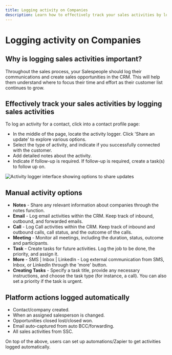 ```yaml
---
title: Logging activity on Companies
description: Learn how to effectively track your sales activities by logging them in the CRM
---
```


# Logging activity on Companies

## Why is logging sales activities important?

Throughout the sales process, your Salespeople should log their communications and create sales opportunities in the CRM. This will help them understand where to focus their time and effort as their customer list continues to grow.

## Effectively track your sales activities by logging sales activities

To log an activity for a contact, click into a contact profile page:

- In the middle of the page, locate the activity logger. Click 'Share an update' to explore various options.
- Select the type of activity, and indicate if you successfully connected with the customer.
- Add detailed notes about the activity.
- Indicate if follow-up is required. If follow-up is required, create a task(s) to follow up on.

![Activity logger interface showing options to share updates](./img/crm/companies/activity-logger.png)

## Manual activity options

- **Notes** - Share any relevant information about companies through the notes function.
- **Email** - Log email activities within the CRM. Keep track of inbound, outbound, and forwarded emails.
- **Call** - Log Call activities within the CRM. Keep track of inbound and outbound calls, call status, and the outcome of the calls.
- **Meeting** - Monitor all meetings, including the duration, status, outcome and participants.
- **Task** - Create tasks for future activities. Log the job to be done, the priority, and assign it.
- **More** - SMS | Inbox | LinkedIn - Log external communication from SMS, Inbox, or LinkedIn through the 'more' button.
- **Creating Tasks** - Specify a task title, provide any necessary instructions, and choose the task type (for instance, a call). You can also set a priority if the task is urgent.

## Platform actions logged automatically

- Contact/company created.
- When an assigned salesperson is changed.
- Opportunities closed lost/closed won.
- Email auto-captured from auto BCC/forwarding.
- All sales activities from SSC.

On top of the above, users can set up automations/Zapier to get activities logged automatically.